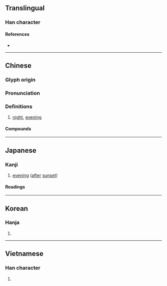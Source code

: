 {{character info/new}}
==Translingual==

===Han character===
{{Han char|rn=40|rad=宀|as=07|sn=10|four=30227|canj=JFB|ids=⿱宀肖}}

====References====
* {{Han ref|kx=0286.150|dkj=07168|dj=0566.020|hdz=20932.020|uh=5BB5|ud=23477|bh=AE64|bd=44644}}

----

==Chinese==
{{zh-forms}}

===Glyph origin===
{{Han etym}}

===Pronunciation===
{{zh-pron
|m=xiāo
|c=siu1
|h=pfs=sêu
|md=siĕu
|mn=siau
|w=1xiau
|mc=y
|oc=y
|cat=n
}}

===Definitions===
{{zh-hanzi}}

# [[night]], [[evening]]

====Compounds====
{{zh-der|中宵|宵夜|宵衣旰食|宵人|元宵節|宵旰圖治|宵柝|宵禁|宵衣|宵類|宵行|宵旰焦勞|宵旰憂勞|宵旰|宵征|宵小|宵分|宵錦|元宵|旰食宵衣|昃食宵衣|深宵|春宵|燈宵|搖元宵|春宵苦短|良宵|通宵|通宵達旦|良宵美景}}

{{zh-cat|Night|Times of day}}

----

==Japanese==

===Kanji===
{{ja-kanji|grade=c|rs=宀07}}

# [[evening]] ([[after]] [[sunset]])

====Readings====
{{ja-readings
|on=しょう
|kun=よい-
}}

----

==Korean==

===Hanja===
{{ko-hanja|hangeul=소|mr=so}}

# {{defn|lang=ko|sort=宀07}}

----

==Vietnamese==

===Han character===
{{vi-hantu|[[tiêu]]|rs=宀07}}

# {{defn|lang=vi|sort=宀07}}